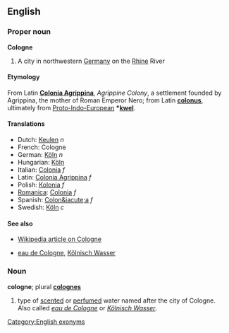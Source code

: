 ==English==
===Proper noun===
'''Cologne'''

#A city in northwestern [[Germany]] on the [[Rhine]] River

====Etymology====
From Latin '''[[Colonia Agrippina]]''', ''Agrippine Colony'', a settlement founded by Agrippina, the mother of Roman Emperor Nero; from Latin '''[[colonus]]''', ultimately from [[Proto-Indo-European]] '''*[[kwel]]'''.

====Translations====
*Dutch: [[Keulen]] ''n''
*French: Cologne
*German: [[Köln]] ''n''
*Hungarian: [[Köln]]
*Italian: [[Colonia]] ''f''
*Latin: [[Colonia Agrippina]] ''f''
*Polish: [[Kolonia]] ''f''
*[[Romanica]]: [[Colonia]] ''f''
*Spanish: [[Colon&iacute;a]] ''f''
*Swedish: [[Köln]] ''c''

====See also====
*[[w:Cologne|Wikipedia article on Cologne]]

*[[eau de Cologne]], [[Kölnisch Wasser]]

===Noun===
'''cologne'''; plural '''[[colognes]]'''

# type of [[scented]] or [[perfumed]] water named after the city of Cologne.  Also called ''[[eau de Cologne]]'' or ''[[Kölnisch Wasser]]''.

[[Category:English exonyms]]